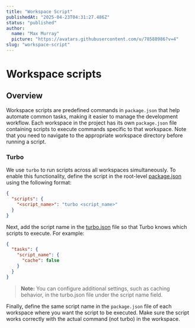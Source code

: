 ```yaml
---
title: "Workspace Script"
publishedAt: "2025-04-23T04:31:27.486Z"
status: "published"
author:
  name: "Max Murray"
  picture: "https://avatars.githubusercontent.com/u/78588986?v=4"
slug: "workspace-script"
---
```


# Workspace scripts

 

## Overview

Workspace scripts are predefined commands in `package.json` that help automate common tasks, making it easier to manage the development workflow. Each workspace in the project has its own `package.json` file containing scripts to execute commands specific to that workspace. Note that you need to navigate to the appropriate workspace directory before running a script.

### Turbo

We use `turbo` to run scripts across all workspaces simultaneously. To enable this functionality, define the script in the root-level [package.json](/package.json) using the following format:

```json
{
  "scripts": {
    "<script_name>": "turbo <script_name>"
  }
}
```

Next, add the script name in the [turbo.json](/turbo.json) file so that Turbo knows which scripts to execute. For example:

```json
{
  "tasks": {
    "script_name": {
      "cache": false
    }
  }
}
```

> **Note:** You can configure additional settings, such as caching behavior, in the turbo.json file under the script name field.

Finally, define the same script name in the `package.json` file of each workspace where you want the script to be executed. Make sure the script works correctly with the actual command (not turbo) in the workspace.
